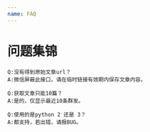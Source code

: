 ```yaml
---
name: FAQ
---
```


# 问题集锦
    Q:没有得到原始文章url？
    A:微信屏蔽此接口，请在临时链接有效期内保存文章内容。

    Q:获取文章只能10篇？
    A:是的，仅显示最近10条群发。

    Q:使用的是python 2 还是 3？
    A:都支持，若出错，请报BUG。
